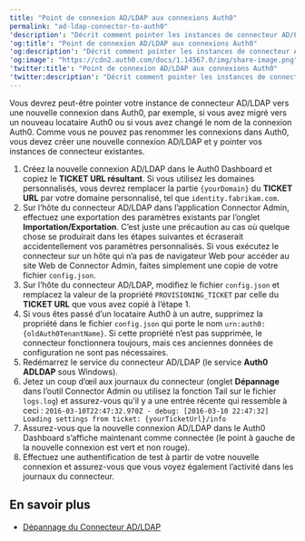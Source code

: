 ---
title: "Point de connexion AD/LDAP aux connexions Auth0"
permalink: "ad-ldap-connector-to-auth0"
'description': "Décrit comment pointer les instances de connecteur AD/LDAP vers une nouvelle connexion dans Auth0."
'og:title': "Point de connexion AD/LDAP aux connexions Auth0"
'og:description': "Décrit comment pointer les instances de connecteur AD/LDAP vers une nouvelle connexion dans Auth0."
'og:image': "https://cdn2.auth0.com/docs/1.14567.0/img/share-image.png"
'twitter:title': "Point de connexion AD/LDAP aux connexions Auth0"
'twitter:description': "Décrit comment pointer les instances de connecteur AD/LDAP vers une nouvelle connexion dans Auth0."
---

Vous devrez peut-être pointer votre instance de connecteur AD/LDAP vers une nouvelle connexion dans Auth0, par exemple, si vous avez migré vers un nouveau locataire Auth0 ou si vous avez changé le nom de la connexion Auth0. Comme vous ne pouvez pas renommer les connexions dans Auth0, vous devez créer une nouvelle connexion AD/LDAP et y pointer vos instances de connecteur existantes.

1. Créez la nouvelle connexion AD/LDAP dans le Auth0 Dashboard et copiez le **TICKET URL résultant**. Si vous utilisez les domaines personnalisés, vous devrez remplacer la partie `{yourDomain}` du **TICKET URL** par votre domaine personnalisé, tel que `identity.fabrikam.com`.
2. Sur l’hôte du connecteur AD/LDAP dans l’application Connector Admin, effectuez une exportation des paramètres existants par l’onglet **Importation/Exportation**. C’est juste une précaution au cas où quelque chose se produirait dans les étapes suivantes et écraserait accidentellement vos paramètres personnalisés. Si vous exécutez le connecteur sur un hôte qui n’a pas de navigateur Web pour accéder au site Web de Connector Admin, faites simplement une copie de votre fichier `config.json`.
3. Sur l’hôte du connecteur AD/LDAP, modifiez le fichier `config.json` et remplacez la valeur de la propriété `PROVISIONING_TICKET` par celle du **TICKET URL** que vous avez copié à l’étape 1.
4. Si vous êtes passé d’un locataire Auth0 à un autre, supprimez la propriété dans le fichier `config.json` qui porte le nom `urn:auth0:{oldAuth0TenantName}`. Si cette propriété n’est pas supprimée, le connecteur fonctionnera toujours, mais ces anciennes données de configuration ne sont pas nécessaires.
5. Redémarrez le service du connecteur AD/LDAP (le service **Auth0 ADLDAP** sous Windows).
6. Jetez un coup d’œil aux journaux du connecteur (onglet **Dépannage** dans l’outil Connector Admin ou utilisez la fonction Tail sur le fichier `logs.log`) et assurez-vous qu’il y a une entrée récente qui ressemble à ceci : `2016-03-10T22:47:32.970Z - debug: [2016-03-10 22:47:32] Loading settings from ticket: {yourTicketUrl}/info`
7. Assurez-vous que la nouvelle connexion AD/LDAP dans le Auth0 Dashboard s’affiche maintenant comme connectée (le point à gauche de la nouvelle connexion est vert et non rouge).
8. Effectuez une authentification de test à partir de votre nouvelle connexion et assurez-vous que vous voyez également l’activité dans les journaux du connecteur.

## En savoir plus

* [Dépannage du Connecteur AD/LDAP](/docs/docs/fr-ca/troubleshoot/integration-extensibility-issues/troubleshoot-ad-ldap-connector)